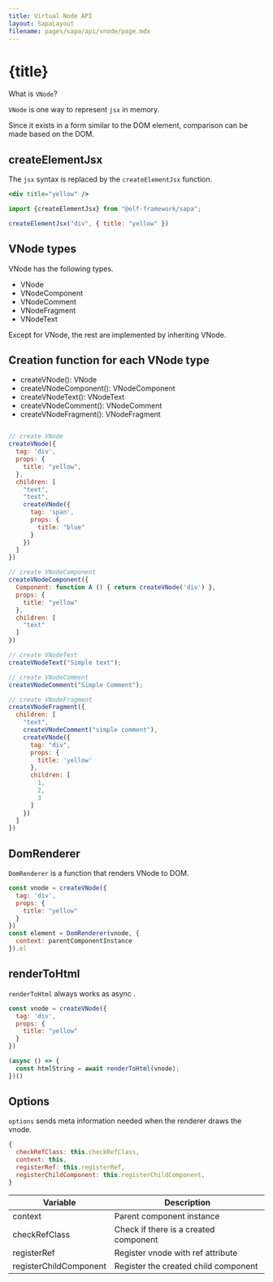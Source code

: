```yaml
---
title: Virtual Node API
layout: SapaLayout
filename: pages/sapa/api/vnode/page.mdx
---
```



# {title}

What is `VNode`?

`VNode` is one way to represent `jsx` in memory.

Since it exists in a form similar to the DOM element, comparison can be made based on the DOM.


## createElementJsx 

The `jsx` syntax is replaced by the `createElementJsx` function.

```jsx
<div title="yellow" />
```

```jsx
import {createElementJsx} from "@elf-framework/sapa"; 

createElementJsx("div", { title: "yellow" })
```

## VNode types

VNode has the following types.

* VNode 
* VNodeComponent
* VNodeComment
* VNodeFragment
* VNodeText

Except for VNode, the rest are implemented by inheriting VNode.

## Creation function for each VNode type

* createVNode(): VNode 
* createVNodeComponent(): VNodeComponent
* createVNodeText(): VNodeText
* createVNodeComment(): VNodeComment
* createVNodeFragment(): VNodeFragment

```jsx

// create VNode
createVNode({
  tag: 'div',
  props: {
    title: "yellow",
  },
  children: [
    "text",
    "text",
    createVNode({
      tag: 'span',
      props: {
        title: "blue"
      }
    })
  ]
})

// create VNodeComponent
createVNodeComponent({
  Component: function A () { return createVNode('div') },
  props: {
    title: "yellow"
  },
  children: [
    "text"
  ]
})

// create VNodeText
createVNodeText("Simple text");

// create VNodeComment
createVNodeComment("Simple Comment");

// create VNodeFragment
createVNodeFragment({
  children: [
    "text",
    createVNodeComment("simple comment"),
    createVNode({
      tag: "div",
      props: {
        title: 'yellow'
      },
      children: [
        1, 
        2, 
        3
      ]
    })
  ]
})

```

## DomRenderer

`DomRenderer` is a function that renders VNode to DOM.

```jsx
const vnode = createVNode({
  tag: 'div', 
  props: {
    title: "yellow"
  }
})
const element = DomRenderer(vnode, {
  context: parentComponentInstance
}).el
```



## renderToHtml

`renderToHtml` always works as async .

```jsx
const vnode = createVNode({
  tag: 'div', 
  props: {
    title: "yellow"
  }
})

(async () => {
  const htmlString = await renderToHtml(vnode);
})()
```

## Options 

`options` sends meta information needed when the renderer draws the vnode.

```jsx
{
  checkRefClass: this.checkRefClass,
  context: this,
  registerRef: this.registerRef,
  registerChildComponent: this.registerChildComponent,      
}
```

| Variable  | Description |
| ------------- | ------------- |
| context  | Parent component instance  |
| checkRefClass  | Check if there is a created component   |
| registerRef  | Register vnode with ref attribute  |
| registerChildComponent  | Register the created child component  |

